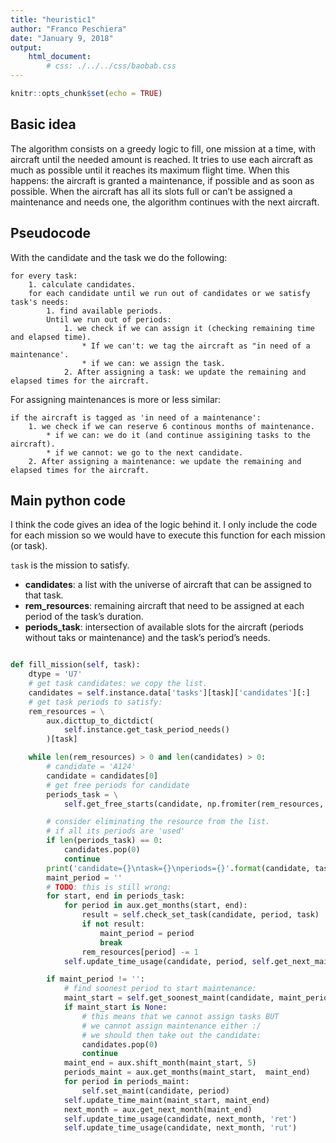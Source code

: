 ```yaml
---
title: "heuristic1"
author: "Franco Peschiera"
date: "January 9, 2018"
output:
    html_document:
        # css: ./../../css/baobab.css
---
```


```r
knitr::opts_chunk$set(echo = TRUE)
```

## Basic idea

The algorithm consists on a greedy logic to fill, one mission at a time, with aircraft until the needed amount is reached. It tries to use each aircraft as much as possible until it reaches its maximum flight time. When this happens: the aircraft is granted a maintenance, if possible and as soon as possible. When the aircraft has all its slots full or can't be assigned a maintenance and needs one, the algorithm continues with the next aircraft.

## Pseudocode

With the candidate and the task we do the following:

    for every task:
        1. calculate candidates.
        for each candidate until we run out of candidates or we satisfy task's needs:
            1. find available periods.
            Until we run out of periods:
                1. we check if we can assign it (checking remaining time and elapsed time). 
                    * If we can't: we tag the aircraft as "in need of a maintenance'.
                    * if we can: we assign the task.
                2. After assigning a task: we update the remaining and elapsed times for the aircraft.

For assigning maintenances is more or less similar:

    if the aircraft is tagged as 'in need of a maintenance':
        1. we check if we can reserve 6 continous months of maintenance.
            * if we can: we do it (and continue assigining tasks to the aircraft).
            * if we cannot: we go to the next candidate.
        2. After assigning a maintenance: we update the remaining and elapsed times for the aircraft.
  
<!-- <br><br><br><br><br><br><br><br><br><br><br><br><br><br><br><br><br><br><br><br><br><br><br><br><br><br><br><br><br><br><br><br><br><br><br><br> -->
## Main python code

I think the code gives an idea of the logic behind it. I only include the code for each mission so we would have to execute this function for each mission (or task).

`task` is the mission to satisfy.

* **candidates**: a list with the universe of aircraft that can be assigned to that task.
* **rem_resources**: remaining aircraft that need to be assigned at each period of the task's duration.
* **periods_task**: intersection of available slots for the aircraft (periods without taks or maintenance) and the task's period's needs.

```python

def fill_mission(self, task):
    dtype = 'U7'
    # get task candidates: we copy the list.
    candidates = self.instance.data['tasks'][task]['candidates'][:]
    # get task periods to satisfy:
    rem_resources = \
        aux.dicttup_to_dictdict(
            self.instance.get_task_period_needs()
        )[task]

    while len(rem_resources) > 0 and len(candidates) > 0:
        # candidate = 'A124'
        candidate = candidates[0]
        # get free periods for candidate
        periods_task = \
            self.get_free_starts(candidate, np.fromiter(rem_resources, dtype=dtype))

        # consider eliminating the resource from the list.
        # if all its periods are 'used'
        if len(periods_task) == 0:
            candidates.pop(0)
            continue
        print('candidate={}\ntask={}\nperiods={}'.format(candidate, task, periods_task))
        maint_period = ''
        # TODO: this is still wrong:
        for start, end in periods_task:
            for period in aux.get_months(start, end):
                result = self.check_set_task(candidate, period, task)
                if not result:
                    maint_period = period
                    break
                rem_resources[period] -= 1
            self.update_time_usage(candidate, period, self.get_next_maintenance(candidate, period), 'rut')

        if maint_period != '':
            # find soonest period to start maintenance:
            maint_start = self.get_soonest_maint(candidate, maint_period)
            if maint_start is None:
                # this means that we cannot assign tasks BUT
                # we cannot assign maintenance either :/
                # we should then take out the candidate:
                candidates.pop(0)
                continue
            maint_end = aux.shift_month(maint_start, 5)
            periods_maint = aux.get_months(maint_start,  maint_end)
            for period in periods_maint:
                self.set_maint(candidate, period)
            self.update_time_maint(maint_start, maint_end)
            next_month = aux.get_next_month(maint_end)
            self.update_time_usage(candidate, next_month, 'ret')
            self.update_time_usage(candidate, next_month, 'rut')

```